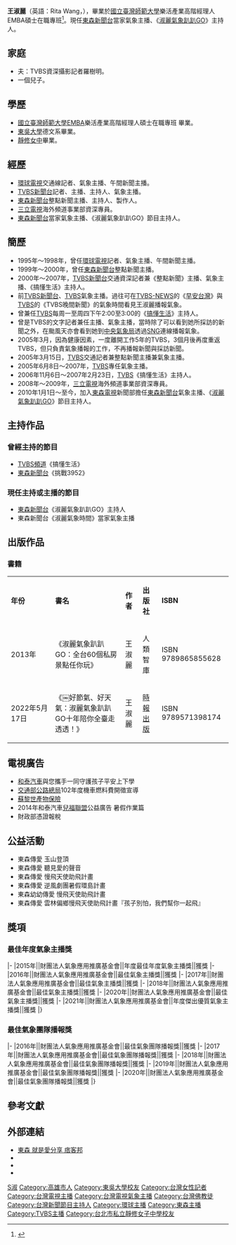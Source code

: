 {{主播資訊
| 主播頭銜     = [[東森新聞台|東森新聞台]]《淑麗早安氣象》當家氣象主播<br>《淑麗氣象趴趴GO》主持人
| 主播姓名     = 王淑麗
| 主播英文名字 = Rita Wang
| 主播出生年分 = 
| 主播出生日期 = {{birth_date_and_age|1975|10|4}}
| 星座         = [[天秤座|天秤座]]
| 國籍         = {{ROC}}
| 籍貫         =
| 出生地       ={{ROC|臺灣省}}[[高雄市_(省轄市)|高雄市]]<!--1945年~1978年高雄市為省轄市，1979年才升格為直轄市-->
| 逝世地       = 
| 最高學歷     = [[國立臺灣師範大學|國立臺灣師範大學]]樂活產業高階經理人EMBA碩士在職專班
| 暱稱         = THREE、小三子、RITA
| 血型         = O型
| 身高         = 
| 體重         = 
| 婚姻狀況     = 已婚
| 配偶         = 羅樹明（？年結婚）<ref>TVBS 資深攝影記者</ref>，育有1子<ref>{{birth_date_and_age|2007|6|13}}</ref>
| 信仰宗教     = [[佛教|佛教]]
| 官方網站     =
| 備註         = 
}}

'''王淑麗'''（英語：Rita Wang，{{bd|1975年|10月4日|catIdx=W王}}），畢業於[[國立臺灣師範大學|國立臺灣師範大學]]樂活產業高階經理人EMBA碩士在職專班<ref>{{cite web |title=尚未完成論文撰寫與學位考試 |url=https://www.facebook.com/photo?fbid=353121012841419&set=a.271720220981499 |website=東森氣象主播王淑麗 |accessdate=2021-07-04 |archive-date=2021-07-09 |archive-url=https://web.archive.org/web/20210709183559/https://www.facebook.com/photo?fbid=353121012841419&set=a.271720220981499 |dead-url=no }}</ref>。現任[[東森新聞台|東森新聞台]]當家氣象主播、《[[淑麗氣象趴趴GO|淑麗氣象趴趴GO]]》主持人。

==家庭==
*夫：TVBS資深攝影記者羅樹明。
*一個兒子。

==學歷==
*[[國立臺灣師範大學|國立臺灣師範大學]]EMBA樂活產業高階經理人碩士在職專班 畢業。
*[[東吳大學|東吳大學]]德文系畢業。
*[[靜修女中|靜修女中]]畢業。

==經歷==
*[[環球電視|環球電視]]交通線記者、氣象主播、午間新聞主播。
*[[TVBS新聞台|TVBS新聞台]]記者、主播、主持人、氣象主播。
*[[東森新聞台|東森新聞台]]整點新聞主播、主持人、製作人。
*[[三立電視|三立電視]]海外頻道事業部資深專員。
*[[東森新聞台|東森新聞台]]當家氣象主播、《淑麗氣象趴趴GO》節目主持人。

==簡歷== 
*1995年～1998年，曾任[[環球電視_(台灣)|環球電視]]記者、氣象主播、午間新聞主播。
*1999年～2000年，曾任[[東森新聞台|東森新聞台]]整點新聞主播。
*2000年～2007年，[[TVBS新聞台|TVBS新聞台]]交通資深記者兼《整點新聞》主播、氣象主播、《搞懂生活》主持人。
*前[[TVBS新聞台|TVBS新聞台]]、[[TVBS_(頻道)|TVBS]]氣象主播。過往可在[[TVBS-NEWS|TVBS-NEWS]]的《[[早安台灣_(TVBS新聞台節目)|早安台灣]]》與[[TVBS_(頻道)|TVBS]]的《TVBS晚間新聞》的氣象時間看見王淑麗播報氣象。
*曾兼任[[TVBS_(頻道)|TVBS]]每周一至周四下午2:00至3:00的《[[搞懂生活|搞懂生活]]》主持人。
*曾是TVBS的文字記者兼任主播、氣象主播，當時除了可以看到她所採訪的新聞之外，在颱風天亦會看到她到[[中央氣象局|中央氣象局]]透過[[SNG|SNG]]連線播報氣象。
*2005年3月，因為健康因素，一度離開工作5年的TVBS，3個月後再度重返TVBS，但只負責氣象播報的工作，不再播報新聞與採訪新聞。
*2005年3月15日，[[TVBS|TVBS]]交通記者兼整點新聞主播兼氣象主播。
*2005年6月8日～2007年，[[TVBS|TVBS]]專任氣象主播。
*2006年11月6日～2007年2月23日，[[TVBS|TVBS]]《搞懂生活》主持人。
*2008年～2009年，[[三立電視|三立電視]]海外頻道事業部資深專員。
*2010年1月1日～至今，加入[[東森電視|東森電視]]新聞部擔任[[東森新聞台|東森新聞台]]氣象主播、《[[淑麗氣象趴趴GO|淑麗氣象趴趴GO]]》節目主持人。

== 主持作品==
===曾經主持的節目 ===
*[[TVBS頻道|TVBS頻道]]《搞懂生活》
*[[東森新聞台|東森新聞台]]《挑戰3952》

===現任主持或主播的節目===
*[[東森新聞台|東森新聞台]]《淑麗氣象趴趴GO》主持人
*東森新聞台《淑麗氣象時間》當家氣象主播

==出版作品==
=== 書籍 ===
{| class="wikitable"
|- align=center
| style="width:20%"|'''年份'''||'''書名'''||'''作者'''||'''出版社'''||'''ISBN'''
|-
| 2013年||《淑麗氣象趴趴GO：全台60個私房景點任你玩》 ||王淑麗|| 人類智庫 ||ISBN 9789865855628
|- 
| 2022年5月17日||《￼好節氣、好天氣：淑麗氣象趴趴GO十年陪你全臺走透透！》||王淑麗|| [[時報出版|時報出版]] ||ISBN 9789571398174
|}

==電視廣告==
*[[和泰汽車|和泰汽車]]與您攜手一同守護孩子平安上下學
*[[交通部公路總局|交通部公路總局]]102年度機車燃料費開徵宣導
*[[蘇黎世產物保險|蘇黎世產物保險]]
*2014年和泰汽車[[兒福聯盟|兒福聯盟]]公益廣告 暑假作業篇
*財政部憑證報稅

==公益活動==
*東森傳愛 玉山登頂
*東森傳愛 聽見愛的聲音
*東森傳愛 慢飛天使助飛計畫
*東森傳愛 逆風劇團暑假環島計畫
*東森幼幼傳愛 慢飛天使助飛計畫
*東森傳愛 雲林偏鄉慢飛天使助飛計畫『孩子別怕，我們幫你一起飛』

==獎項==
===最佳年度氣象主播獎===
{{awards table}} 
|- 
|2015年||財團法人氣象應用推廣基金會||年度最佳年度氣象主播獎||獲獎
|-
|2016年||財團法人氣象應用推廣基金會||最佳氣象主播獎||獲獎
|-
|2017年||財團法人氣象應用推廣基金會||最佳氣象主播獎||獲獎
|-
|2018年||財團法人氣象應用推廣基金會||最佳氣象主播獎||獲獎
|-
|2020年||財團法人氣象應用推廣基金會||最佳氣象主播獎||獲獎
|-
|2021年||財團法人氣象應用推廣基金會||年度傑出優質氣象主播獎||獲獎
|}

===最佳氣象團隊播報獎===
{{awards table}} 
|- 
|2016年||財團法人氣象應用推廣基金會||最佳氣象團隊播報獎||獲獎
|-
|2017年||財團法人氣象應用推廣基金會||最佳氣象團隊播報獎||獲獎
|- 
|2018年||財團法人氣象應用推廣基金會||最佳氣象團隊播報獎||獲獎
|-
|2019年||財團法人氣象應用推廣基金會||最佳氣象團隊播報獎||獲獎
|-
|2020年||財團法人氣象應用推廣基金會||最佳氣象團隊播報獎||獲獎
|}

==參考文獻==
{{reflist}}

==外部連結==
*[http://wangthree.pixnet.net/blog 東森 就是愛分享  痞客邦] {{Wayback|url=http://wangthree.pixnet.net/blog |date=20140308014843 }}
*{{facebook|threetenki|東森氣象主播王淑麗}}
*{{instagram|wangthree123|王淑麗}}
*{{youtube|user=RitaWangthree|淑麗的春夏秋冬}}

{{DEFAULTSORT:Wang王}}
[[Category:王姓|S淑]]
[[Category:高雄市人|Category:高雄市人]]
[[Category:東吳大學校友|Category:東吳大學校友]]
[[Category:台灣女性記者|Category:台灣女性記者]]
[[Category:台灣電視主播|Category:台灣電視主播]]
[[Category:台灣電視氣象主播|Category:台灣電視氣象主播]]
[[Category:台灣佛教徒|Category:台灣佛教徒]]
[[Category:台灣新聞節目主持人|Category:台灣新聞節目主持人]]
[[Category:環球主播|Category:環球主播]]
[[Category:東森主播|Category:東森主播]]
[[Category:TVBS主播|Category:TVBS主播]]
[[Category:台北市私立靜修女子中學校友|Category:台北市私立靜修女子中學校友]]